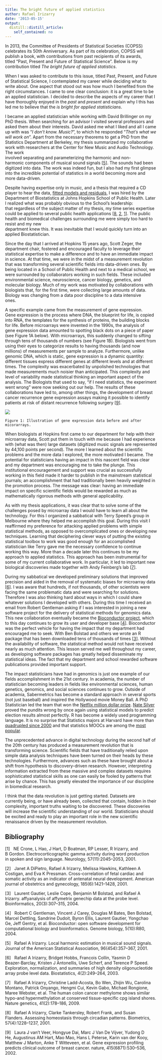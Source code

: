 ```yaml
---
title: The bright future of applied statistics
author: Rafael Irizarry
date: '2013-05-15'
output:
  distill::distill_article:
    self_contained: no
---
```



In 2013, the Committee of Presidents of Statistical Societies (COPSS) celebrates its 50th Anniversary. As part of its celebration, COPSS will publish a book, with contributions from past recipients of its awards, titled “Past, Present and Future of Statistical Science". Below is my contribution titled _The bright future of applied statistics_.


When I was asked to contribute to this issue, titled Past, Present, and Future of Statistical Science, I contemplated my career while deciding what to write about. One aspect that stood out was how much I benefited from the right circumstances. I came to one clear conclusion: it is a great time to be an applied statistician. I decided to describe the aspects of my career that I have thoroughly enjoyed in the 
_past_ and _present_ and explain why I this has led me to believe that the _is bright for applied statisticians_. 


I became an applied statistician while working with David Brillinger on my PhD thesis. When searching for an advisor I visited several professors and asked them about their interests. David asked me what I liked and all I came up with was "_I don't know. Music?_", to which he responded "_That's what we will work on_". Apart from the necessary theorems to get a PhD from the Statistics Department at Berkeley, my thesis summarized my collaborative work with researchers at the Center for New Music and Audio Technology. The work<br /> involved separating and parameterizing the harmonic and non-harmonic components of musical sound signals [<a href="#Xirizarry2001local">5</a>]. The sounds had been digitized into data. The work was indeed fun, but I also had my first glimpse into the incredible potential of statistics in a world becoming more and more data-driven. 

  Despite having expertise only in music, and a thesis that required a CD player to hear the data, [fitted models and residuals](http://www.biostat.jhsph.edu/~ririzarr/Demo/index.html), I was hired by the Department of Biostatistics at Johns Hopkins School of Public Health. Later I realized what was probably obvious to the School’s leadership: that regardless of the subject matter of my thesis, my time series expertise could be applied to several public health applications [<a href="#Xirizarry2001assessing">8</a>, <a href="#Xdipietro2001cross">2</a>, <a href="#Xcrone2001electrocorticographic">1</a>]. The public health and biomedical challenges surrounding me were simply too hard to resist and my new<br /> department knew this. It was inevitable that I would quickly turn into an applied Biostatistician. <!--l. 60-->

  Since the day that I arrived at Hopkins 15 years ago, Scott Zeger, the department chair, fostered and encouraged faculty to leverage their statistical expertise to make a difference and to have an immediate impact in science. At that time, we were in the midst of a measurement revolution that was transforming several scientific fields into data-driven ones. By being located in a School of Public Health and next to a medical school, we were surrounded by collaborators working in such fields. These included environmental science, neuroscience, cancer biology, genetics, and molecular biology. Much of my work was motivated by collaborations with biologists that, for the first time, were collecting large amounts of data. Biology was changing from a data poor discipline to a data intensive<br /> ones.<br /> <!--l. 75-->

  A specific example came from the measurement of gene expression. Gene expression is the process where DNA, the blueprint for life, is copied into RNA, the templates for the synthesis of proteins, the building blocks for life. Before microarrays were invented in the 1990s, the analysis of gene expression data amounted to spotting black dots on a piece of paper (see Figure 1A below). With microarrays, this suddenly changed to sifting through tens of thousands of numbers (see Figure 1B). Biologists went from using their eyes to categorize results to having thousands (and now millions) of measurements per sample to analyze. Furthermore, unlike genomic DNA, which is static, gene expression is a dynamic quantity: different tissues express different genes at different levels and at different times. The complexity was exacerbated by unpolished technologies that made measurements much noisier than anticipated. This complexity and level of variability made statistical thinking an important aspect of the analysis. The Biologists that used to say, "if I need statistics, the experiment went wrong" were now seeking out our help. The results of these collaborations have led to, among other things, the development of breast cancer recurrence gene expression assays making it possible to identify patients at risk of distant recurrence following surgery [<a href="#Xvan2002gene">9</a>].


![](https://github.com/simplystats/simplystats.github.io/raw/master/wp-content/uploads/2013/05/expression.jpg)
<div class="caption">
    Figure 1: Illustration of gene expression data before and after micorarrays.
  </div>
</div>

When biologists at Hopkins first came to our department for help with their  microarray data, Scott put them in touch with me because I had experience with (what was then) large datasets (digitized music signals are represented by 44,100 points per second). The more I learned about the scientific problems and the more data I explored, the more motivated I became. The potential for statisticians having an impact in this nascent field was clear and my department was encouraging me to take the plunge. This institutional encouragement and support was crucial as successfully working in this field made it harder to publish in the mainstream statistical journals; an accomplishment that had traditionally been heavily weighted in the promotion process. The message was clear: having an immediate impact on specific scientific fields would be rewarded as much as mathematically rigorous methods with general applicability.

  As with my thesis applications, it was clear that to solve some of the challenges posed by microarray data I would have to learn all about the technology. For this I organized a sabbatical with Terry Speed's group in Melbourne where they helped me accomplish this goal. During this visit I reaffirmed my preference for attacking applied problems with simple statistical methods, as opposed to overcomplicated ones or developing new techniques. Learning that deciphering clever ways of putting the existing statistical toolbox to work was good enough for an accomplished statistician like Terry gave me the necessary confidence to continue working this way. More than a decade later this continues to be my approach to applied statistics. This approach has been instrumental for some of my current collaborative work. In particular, it led to important new biological discoveries made together with Andy Feinberg’s lab [<a href="#Xirizarry2009human">7</a>].

  During my sabbatical we developed preliminary solutions that improved precision and aided in the removal of systematic biases for microarray data [<a href="#Xirizarry2003exploration">6</a>]. I was aware that hundreds, if not thousands, of other scientists were facing the same problematic data and were searching for solutions. Therefore I was also thinking hard about ways in which I could share whatever solutions I developed with others. During this time I received an email from Robert Gentleman asking if I was interested in joining a new software project for the delivery of statistical methods for genomics data. This new collaboration eventually became the [Bioconductor project](http://www.bioconductor.org), which to this day continues to grow its user and developer base [<a href="#Xgentleman2004bioconductor">4</a>]. Bioconductor was the perfect vehicle for having the impact that my department had encouraged me to seek. With Ben Bolstad and others we wrote an R package that has been downloaded tens of thousands of times [<a href="#Xgautier2004affy">3</a>]. Without the availability of software, the statistical method would not have received nearly as much attention. This lesson served me well throughout my career, as developing software packages has greatly helped disseminate my statistical ideas. The fact that my department and school rewarded software publications provided important support. 

  The impact statisticians have had in genomics is just one example of our fields accomplishment in the 21st century. In academia, the number of statistician becoming leaders in fields like environmental sciences, human genetics, genomics, and social sciences continues to grow. Outside of academia, Sabermetrics has become a standard approach in several sports (not just baseball) and inspired the Hollywood movie Money Ball. A PhD Statistician led the team that won the [Netflix million dollar prize](http://www.netflixprize.com). [Nate Silver]( http://mashable.com/2012/11/07/nate-silver-wins) proved the pundits wrong by once again using statistical models to predict election results almost perfectly. R has become a widely used programming language. It is no surprise that Statistics majors at Harvard have more than [quadrupled since 2000](http://nesterko.com/visuals/statconcpred2012-with-dm/) and that statistics MOOCs are among the [most popular](http://edudemic.com/2012/12/the-11-most-popular-open-online-courses/).

  The unprecedented advance in digital technology during the second half of the 20th century has produced a measurement revolution that is transforming science. Scientific fields that have traditionally relied upon simple data analysis techniques have been turned on their heads by these technologies. Furthermore, advances such as these have brought about a shift from hypothesis to discovery-driven research. However, interpreting information extracted from these massive and complex datasets requires sophisticated statistical skills as one can easily be fooled by patterns that arise by chance. This has greatly elevated the importance of our discipline in biomedical research. <!--l. 186-->

  I think that the data revolution is just getting started. Datasets are currently being, or have already been, collected that contain, hidden in their complexity, important truths waiting to be discovered. These discoveries will increase the scientific understanding of our world. Statisticians should be excited and ready to play an important role in the new scientific renaissance driven by the measurement revolution.

<h2 class="likechapterHead" style="text-align: left;">
  <a id="x1-20001"></a>Bibliography
</h2>

<div class="thebibliography">
  <p class="bibitem" style="text-align: left;">
    [1]   <a id="Xcrone2001electrocorticographic"></a>NE Crone, L Hao, J Hart, D Boatman, RP Lesser, R Irizarry, and<br /> B Gordon. Electrocorticographic gamma activity during word production<br /> in spoken and sign language. Neurology, 57(11):2045–2053, 2001.
  </p>
  
  <p class="bibitem" style="text-align: left;">
    [2]   <a id="Xdipietro2001cross"></a>Janet A DiPietro, Rafael A Irizarry, Melissa Hawkins, Kathleen A<br /> Costigan, and Eva K Pressman. Cross-correlation of fetal cardiac and<br /> somatic activity as an indicator of antenatal neural development. American<br /> journal of obstetrics and gynecology, 185(6):1421–1428, 2001.
  </p>
  
  <p class="bibitem" style="text-align: left;">
    [3]   <a id="Xgautier2004affy"></a>Laurent Gautier, Leslie Cope, Benjamin M Bolstad, and Rafael A<br /> Irizarry. affyanalysis of affymetrix genechip data at the probe level.<br /> Bioinformatics, 20(3):307–315, 2004.
  </p>
  
  <p class="bibitem" style="text-align: left;">
    [4]   <a id="Xgentleman2004bioconductor"></a>Robert C Gentleman, Vincent J Carey, Douglas M Bates, Ben Bolstad,<br /> Marcel Dettling, Sandrine Dudoit, Byron Ellis, Laurent Gautier, Yongchao<br /> Ge, Jeff Gentry, et al. Bioconductor: open software development for<br /> computational biology and bioinformatics. Genome biology, 5(10):R80, 2004.
  </p>
  
  <p class="bibitem" style="text-align: left;">
    [5]   <a id="Xirizarry2001local"></a>Rafael A Irizarry. Local harmonic estimation in musical sound signals.<br /> Journal of the American Statistical Association, 96(454):357–367, 2001.
  </p>
  
  <p class="bibitem" style="text-align: left;">
    [6]   <a id="Xirizarry2003exploration"></a>Rafael A Irizarry, Bridget Hobbs, Francois Collin, Yasmin D<br /> Beazer-Barclay, Kristen J Antonellis, Uwe Scherf, and Terence P Speed.<br /> Exploration, normalization, and summaries of high density oligonucleotide<br /> array probe level data. Biostatistics, 4(2):249–264, 2003.
  </p>
  
  <p class="bibitem" style="text-align: left;">
    [7]   <a id="Xirizarry2009human"></a>Rafael A Irizarry, Christine Ladd-Acosta, Bo Wen, Zhijin Wu, Carolina<br /> Montano, Patrick Onyango, Hengmi Cui, Kevin Gabo, Michael Rongione,<br /> Maree Webster, et al. The human colon cancer methylome shows similar<br /> hypo-and hypermethylation at conserved tissue-specific cpg island shores.<br /> Nature genetics, 41(2):178–186, 2009.
  </p>
  
  <p class="bibitem" style="text-align: left;">
    [8]   <a id="Xirizarry2001assessing"></a>Rafael A Irizarry, Clarke Tankersley, Robert Frank, and Susan<br /> Flanders. Assessing homeostasis through circadian patterns. Biometrics,<br /> 57(4):1228–1237, 2001.
  </p>
  
  <p class="bibitem" style="text-align: left;">
    [9]   <a id="Xvan2002gene"></a>Laura J van’t Veer, Hongyue Dai, Marc J Van De Vijver, Yudong D<br /> He, Augustinus AM Hart, Mao Mao, Hans L Peterse, Karin van der Kooy,<br /> Matthew J Marton, Anke T Witteveen, et al. Gene expression profiling<br /> predicts clinical outcome of breast cancer. nature, 415(6871):530–536, 2002.
  </p>
</div>
